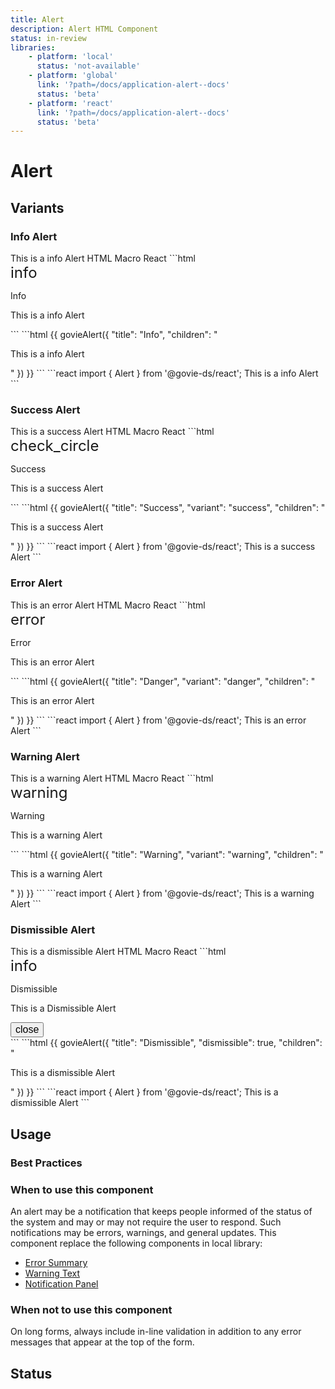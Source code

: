 ```yaml
---
title: Alert
description: Alert HTML Component
status: in-review
libraries:
    - platform: 'local'
      status: 'not-available'
    - platform: 'global'
      link: '?path=/docs/application-alert--docs'
      status: 'beta'
    - platform: 'react'
      link: '?path=/docs/application-alert--docs'
      status: 'beta'
---
```


# Alert

## Variants

### Info Alert

<ComponentContainer>
  <Alert title="Info">
      <Paragraph>This is a info Alert</Paragraph>
  </Alert>
</ComponentContainer>

<Tabs id="tab1">
  <TabList>
    <TabItem value="tab11" checked>HTML</TabItem>
    <TabItem value="tab12">Macro</TabItem>
    <TabItem value="tab13">React</TabItem>
  </TabList>
  <TabPanel value="tab11">
  ```html
  <div class="gi-alert-base gi-alert-info" data-testid="alert" role="alert"><span data-testid="govie-icon" role="presentation" class="material-symbols-outlined   gi-block" style="font-size: 24px; font-variation-settings: &quot;FILL&quot; 0, &quot;wght&quot; 400, &quot;GRAD&quot; 0, &quot;opsz&quot; 24;">info</span><div class="gi-alert-container"><p class="gi-alert-title">Info</p><div class="mb-2xl stroke-gray-950"><p class="gi-paragraph-md gi-text-start gi-whitespace-normal ">This is a info Alert</p></div></div></div>
  ```
  </TabPanel>
  <TabPanel value="tab12">
  ```html
  {{ govieAlert({
    "title": "Info",
    "children": "<p>This is a info Alert</p>"
  }) }}
  ```
  </TabPanel>
  <TabPanel value="tab13">
  ```react
  import { Alert } from '@govie-ds/react';

  <Alert title="Info">
    <Paragraph>This is a info Alert</Paragraph>
  </Alert>
  ```
  </TabPanel>
</Tabs>

### Success Alert

<ComponentContainer>
  <Alert title="Success" variant="success">
      <Paragraph>This is a success Alert</Paragraph>
  </Alert>
</ComponentContainer>

<Tabs id="tab2">
  <TabList>
    <TabItem value="tab21" checked>HTML</TabItem>
    <TabItem value="tab22">Macro</TabItem>
    <TabItem value="tab23">React</TabItem>
  </TabList>
  <TabPanel value="tab21">
  ```html
  <div class="gi-alert-base gi-alert-success" data-testid="alert" role="alert"><span data-testid="govie-icon" role="presentation" class="material-symbols-outlined   gi-block" style="font-size: 24px; font-variation-settings: &quot;FILL&quot; 0, &quot;wght&quot; 400, &quot;GRAD&quot; 0, &quot;opsz&quot; 24;">check_circle</span><div class="gi-alert-container"><p class="gi-alert-title">Success</p><div class="mb-2xl stroke-gray-950"><p class="gi-paragraph-md gi-text-start gi-whitespace-normal ">This is a success Alert</p></div></div></div>
  ```
  </TabPanel>
  <TabPanel value="tab22">
  ```html
  {{ govieAlert({
    "title": "Success",
    "variant": "success",
    "children": "<p>This is a success Alert</p>"
  }) }}
  ```
  </TabPanel>
  <TabPanel value="tab23">
  ```react
  import { Alert } from '@govie-ds/react';

  <Alert title="Success" variant="success">
    <Paragraph>This is a success Alert</Paragraph>
  </Alert>
  ```
  </TabPanel>
</Tabs>

### Error Alert

<ComponentContainer>
  <Alert title="Error" variant="danger">
      <Paragraph>This is an error Alert</Paragraph>
  </Alert>
</ComponentContainer>

<Tabs id="tab3">
  <TabList>
    <TabItem value="tab31" checked>HTML</TabItem>
    <TabItem value="tab32">Macro</TabItem>
    <TabItem value="tab33">React</TabItem>
  </TabList>
  <TabPanel value="tab31">
  ```html
  <div class="gi-alert-base gi-alert-danger" data-testid="alert" role="alert"><span data-testid="govie-icon" role="presentation" class="material-symbols-outlined   gi-block" style="font-size: 24px; font-variation-settings: &quot;FILL&quot; 0, &quot;wght&quot; 400, &quot;GRAD&quot; 0, &quot;opsz&quot; 24;">error</span><div class="gi-alert-container"><p class="gi-alert-title">Error</p><div class="mb-2xl stroke-gray-950"><p class="gi-paragraph-md gi-text-start gi-whitespace-normal ">This is an error Alert</p></div></div></div>
  ```
  </TabPanel>
  <TabPanel value="tab32">
  ```html
  {{ govieAlert({
    "title": "Danger",
    "variant": "danger",
    "children": "<p>This is an error Alert</p>"
  }) }}
  ```
  </TabPanel>
  <TabPanel value="tab33">
  ```react
  import { Alert } from '@govie-ds/react';

  <Alert title="Error" variant="danger">
    <Paragraph>This is an error Alert</Paragraph>
  </Alert>
  ```
  </TabPanel>
</Tabs>

### Warning Alert

<ComponentContainer>
  <Alert title="Warning" variant="warning">
      <Paragraph>This is a warning Alert</Paragraph>
  </Alert>
</ComponentContainer>

<Tabs id="tab4">
  <TabList>
    <TabItem value="tab41" checked>HTML</TabItem>
    <TabItem value="tab42">Macro</TabItem>
    <TabItem value="tab43">React</TabItem>
  </TabList>
  <TabPanel value="tab41">
  ```html
  <div class="gi-alert-base gi-alert-warning" data-testid="alert" role="alert"><span data-testid="govie-icon" role="presentation" class="material-symbols-outlined   gi-block" style="font-size: 24px; font-variation-settings: &quot;FILL&quot; 0, &quot;wght&quot; 400, &quot;GRAD&quot; 0, &quot;opsz&quot; 24;">warning</span><div class="gi-alert-container"><p class="gi-alert-title">Warning</p><div class="mb-2xl stroke-gray-950"><p class="gi-paragraph-md gi-text-start gi-whitespace-normal ">This is a warning Alert</p></div></div></div>
  ```
  </TabPanel>
  <TabPanel value="tab42">
  ```html
  {{ govieAlert({
    "title": "Warning",
    "variant": "warning",
    "children": "<p>This is a warning Alert</p>"
  }) }}
  ```
  </TabPanel>
  <TabPanel value="tab43">
  ```react
  import { Alert } from '@govie-ds/react';

  <Alert title="Warning" variant="warning">
    <Paragraph>This is a warning Alert</Paragraph>
  </Alert>
  ```
  </TabPanel>
</Tabs>

### Dismissible Alert

<ComponentContainer>
  <Alert title="Dismissible" dismissible>
      <Paragraph>This is a dismissible Alert</Paragraph>
  </Alert>
</ComponentContainer>

<Tabs id="tab5">
  <TabList>
    <TabItem value="tab51" checked>HTML</TabItem>
    <TabItem value="tab52">Macro</TabItem>
    <TabItem value="tab53">React</TabItem>
  </TabList>
  <TabPanel value="tab51">
  ```html
  <div class="gi-alert-base-dismissible gi-alert-info" data-testid="alert" role="alert"><span data-testid="govie-icon" role="presentation" class="material-symbols-outlined   gi-block" style="font-size: 24px; font-variation-settings: &quot;FILL&quot; 0, &quot;wght&quot; 400, &quot;GRAD&quot; 0, &quot;opsz&quot; 24;">info</span><div class="gi-alert-container"><p class="gi-alert-title">Dismissible</p><div class="mb-2xl stroke-gray-950"><p class="gi-paragraph-md gi-text-start gi-whitespace-normal ">This is a Dismissible Alert</p></div></div><button data-testid="govieIconButton-dark-flat-small-undefined" class="gi-btn gi-btn-flat-dark gi-icon-btn-small undefined gi-alert-dismiss"><span data-testid="govie-icon" role="presentation" class="material-symbols-outlined   gi-block" style="font-size: 16px; font-variation-settings: &quot;FILL&quot; 0, &quot;wght&quot; 400, &quot;GRAD&quot; 0, &quot;opsz&quot; 24;">close</span></button></div>
  ```
  </TabPanel>
  <TabPanel value="tab52">
  ```html
  {{ govieAlert({
    "title": "Dismissible",
    "dismissible": true,
    "children": "<p>This is a dismissible Alert</p>"
  }) }}
  ```
  </TabPanel>
  <TabPanel value="tab53">
  ```react
  import { Alert } from '@govie-ds/react';

  <Alert title="Dismissible" dismissible>
    <Paragraph>This is a dismissible Alert</Paragraph>
  </Alert>
  ```
  </TabPanel>
</Tabs>

## Usage

### Best Practices

### When to use this component

An alert may be a notification that keeps people informed of the status of the system and may or may not require the user to respond. Such notifications may be errors, warnings, and general updates.
This component replace the following components in local library:
- [Error Summary](https://storybook.design-system.ogcio.gov.ie/?path=/docs/typography-error-summary--docs)
- [Warning Text](https://storybook.design-system.ogcio.gov.ie/?path=/docs/typography-warning-text--docs)
- [Notification Panel](https://storybook.design-system.ogcio.gov.ie/?path=/docs/layout-notification-panel--docs)

### When not to use this component

On long forms, always include in-line validation in addition to any error messages that appear at the top of the form.

## Status

<ComponentStatusBlock componentId="alert" />